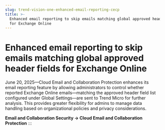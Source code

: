 ```yaml
---
slug: trend-vision-one-enhanced-email-reporting-cecp
title: >-
  Enhanced email reporting to skip emails matching global approved header fields
  for Exchange Online
---
```

# Enhanced email reporting to skip emails matching global approved header fields for Exchange Online

June 20, 2025—Cloud Email and Collaboration Protection enhances its email reporting feature by allowing administrators to control whether reported Exchange Online emails—matching the approved header field list configured under Global Settings—are sent to Trend Micro for further analysis. This provides greater flexibility for admins to manage data handling based on organizational policies and privacy considerations.

**Email and Collaboration Security → Cloud Email and Collaboration Protection**
:::
